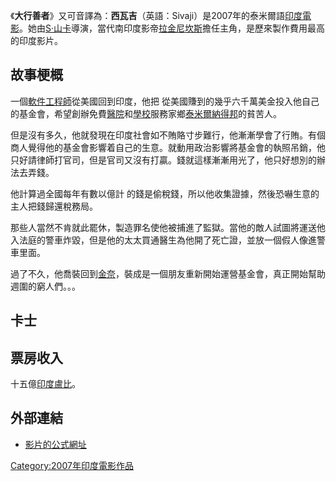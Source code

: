{{noteTA
|1=zh-hans:拉金尼坎斯;zh-hk:拉堅尼簡斯;zh-tw:拉金尼堪司;
|2=zh-hans:西瓦吉;zh-hk:思華芝;zh-tw:斯娃吉;
|3=zh-hans:當代的;zh-hk:現今;zh-tw:當代;
}}
{{Infobox Film
| name           = 大行善者<!--西瓦吉--><BR>Sivaji
| image          = Sivaji.jpg
| caption        = 
| director       = [[S·山卡|S·山卡]]
| producer       = [[M._S._Guhan|M. S. Guhan]]<br>[[M._Saravanan|M. Saravanan]]
| writer         = [[S._Shankar|S. Shankar]]<br>[[Sujatha|Sujatha]]
| starring = [[拉金尼坎斯|拉金尼坎斯]]（[[Rajinikanth|Rajinikanth]]）<br>[[絲莉婭·紗蘭|絲莉婭·紗蘭]]<br>[[Suman_(actor)|Suman]]<br>[[Vivek_(actor)|Vivek]]<br>[[Raghuvaran|Raghuvaran]]<br>[[Manivannan|Manivannan]]<br>[[Nayantara|Nayantara]]<br>[[Solomon_Pappayya|Solomon Pappayya]]
| music          = [[A._R._Rahman|A. R. Rahman]]
| cinematography = [[K._V._Anand|K. V. Anand]]
| editing        = [[Anthony|Anthony]]
| visual effects = [[Indian_Artists._EFX|Indian Artists. EFX]]
| production_company = [[AVM_Productions|AVM Productions]]
| distributor = <!-- {{flagicon|India}}--> [[AVM_Productions|AVM]]<br><!-- {{flagicon|Malaysia}}--> [[Pyramid_(film_distributor)|Pyramid]]<br><!-- {{flagicon|World}} -->[[Ayngaran|Ayngaran]]| 
| released =   2007年6月15日<!--br>{{flagicon|World}} [[June_14|June 14]], [[2007|2007]]-->
| runtime        = 185分鐘
| country        = [[印度|印度]]
| language       = [[泰米爾語|泰米爾語]]
| budget         = 六億五千萬印度盧比
| gross          = 十五億印度盧比
| website        = http://www.sivajitheboss.com/
<!-- | amg_id         = 1:393508 -->
| imdb_id        = 0479751 
}}

《'''大行善者'''》又可音譯為：'''西瓦吉'''（英語：Sivaji）是2007年的泰米爾語[[印度電影|印度電影]]。她由[[S·山卡|S·山卡]]導演，當代南印度影帝[[拉金尼坎斯|拉金尼坎斯]]擔任主角，是歷來製作費用最高的印度影片。{{請求來源|time=2010-11-13}}

==故事梗概==
一個[[軟件工程|軟件工程師]]從美國回到印度，他把<!--250CRORE
-->從美國賺到的幾乎六千萬美金投入他自己的基金會，希望創辦免費[[醫院|醫院]]和[[學校|學校]]服務家鄉[[泰米爾納得邦|泰米爾納得邦]]的貧苦人。

但是沒有多久，他就發現在印度社會如不賄賂寸步難行，他漸漸學會了行賄。有個商人覺得他的基金會影響着自己的生意。就動用政治影響將基金會的執照吊銷，他只好請律師打官司，但是官司又沒有打贏。錢就這樣漸漸用光了，他只好想別的辦法去弄錢。

他計算過全國每年有數以億計<!--2000000CRORE -->的錢是偷稅錢，所以他收集證據，然後恐嚇生意的主人把錢歸還稅務局。

那些人當然不肯就此罷休，製造罪名使他被捕進了監獄。當他的敵人試圖將運送他入法庭的警車炸毀，但是他的太太買通醫生為他開了死亡證，並放一個假人像進警車里面。

過了不久，他喬裝回到[[金奈|金奈]]，裝成是一個朋友重新開始運營基金會，真正開始幫助週圍的窮人們。。。

==卡士==


==票房收入==
十五億[[印度盧比|印度盧比]]。

==外部連結==
*[http://www.sivajitheboss.com/ 影片的公式網址] {{Wayback|url=http://www.sivajitheboss.com/ |date=20210203181012 }}

[[Category:2007年印度電影作品|Category:2007年印度電影作品]]